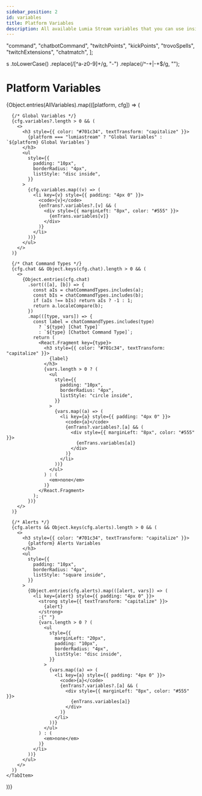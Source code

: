 ```yaml
---
sidebar_position: 2
id: variables
title: Platform Variables
description: All available Lumia Stream variables that you can use inside the app and inside overlays
---
```



  "command",
  "chatbotCommand",
  "twitchPoints",
  "kickPoints",
  "trovoSpells",
  "twitchExtensions",
  "chatmatch",
];

  s
    .toLowerCase()
    .replace(/[^a-z0-9]+/g, "-")
    .replace(/^-+|-+$/g, "");

# Platform Variables

<Tabs queryString="platform">
  {Object.entries(AllVariables).map(([platform, cfg]) => (
    <TabItem key={platform} value={platform} label={platform.charAt(0).toUpperCase() + platform.slice(1)}>
      
      {/* Global Variables */}
      {cfg.variables?.length > 0 && (
        <>
          <h3 style={{ color: "#701c34", textTransform: "capitalize" }}>
            {platform === "lumiastream" ? "Global Variables" : `${platform} Global Variables`}
          </h3>
          <ul
            style={{
              padding: "10px",
              borderRadius: "4px",
              listStyle: "disc inside",
            }}
          >
            {cfg.variables.map((v) => (
              <li key={v} style={{ padding: "4px 0" }}>
                <code>{v}</code>
                {enTrans?.variables?.[v] && (
                  <div style={{ marginLeft: "8px", color: "#555" }}>
                    {enTrans.variables[v]}
                  </div>
                )}
              </li>
            ))}
          </ul>
        </>
      )}

      {/* Chat Command Types */}
      {cfg.chat && Object.keys(cfg.chat).length > 0 && (
        <>
          {Object.entries(cfg.chat)
            .sort(([a], [b]) => {
              const aIs = chatCommandTypes.includes(a);
              const bIs = chatCommandTypes.includes(b);
              if (aIs !== bIs) return aIs ? -1 : 1;
              return a.localeCompare(b);
            })
            .map(([type, vars]) => {
              const label = chatCommandTypes.includes(type)
                ? `${type} [Chat Type]`
                : `${type} [Chatbot Command Type]`;
              return (
                <React.Fragment key={type}>
                  <h3 style={{ color: "#701c34", textTransform: "capitalize" }}>
                    {label}
                  </h3>
                  {vars.length > 0 ? (
                    <ul
                      style={{
                        padding: "10px",
                        borderRadius: "4px",
                        listStyle: "circle inside",
                      }}
                    >
                      {vars.map((a) => (
                        <li key={a} style={{ padding: "4px 0" }}>
                          <code>{a}</code>
                          {enTrans?.variables?.[a] && (
                            <div style={{ marginLeft: "8px", color: "#555" }}>
                              {enTrans.variables[a]}
                            </div>
                          )}
                        </li>
                      ))}
                    </ul>
                  ) : (
                    <em>none</em>
                  )}
                </React.Fragment>
              );
            })}
        </>
      )}

      {/* Alerts */}
      {cfg.alerts && Object.keys(cfg.alerts).length > 0 && (
        <>
          <h3 style={{ color: "#701c34", textTransform: "capitalize" }}>
            {platform} Alerts Variables
          </h3>
          <ul
            style={{
              padding: "10px",
              borderRadius: "4px",
              listStyle: "square inside",
            }}
          >
            {Object.entries(cfg.alerts).map(([alert, vars]) => (
              <li key={alert} style={{ padding: "4px 0" }}>
                <strong style={{ textTransform: "capitalize" }}>
                  {alert}
                </strong>
                :{" "}
                {vars.length > 0 ? (
                  <ul
                    style={{
                      marginLeft: "20px",
                      padding: "10px",
                      borderRadius: "4px",
                      listStyle: "disc inside",
                    }}
                  >
                    {vars.map((a) => (
                      <li key={a} style={{ padding: "4px 0" }}>
                        <code>{a}</code>
                        {enTrans?.variables?.[a] && (
                          <div style={{ marginLeft: "8px", color: "#555" }}>
                            {enTrans.variables[a]}
                          </div>
                        )}
                      </li>
                    ))}
                  </ul>
                ) : (
                  <em>none</em>
                )}
              </li>
            ))}
          </ul>
        </>
      )}
    </TabItem>

))}

</Tabs>
